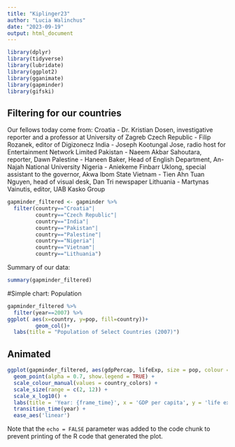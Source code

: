 ```yaml
---
title: "Kiplinger23"
author: "Lucia Walinchus"
date: "2023-09-19"
output: html_document
---
```


```r
library(dplyr)
library(tidyverse)
library(lubridate)
library(ggplot2)
library(gganimate)
library(gapminder)
library(gifski)
```

## Filtering for our countries

Our fellows today come from: 
Croatia - Dr. Kristian Dosen, investigative reporter and a professor at University of Zagreb
Czech Republic - Filip Rozanek, editor of Digizonecz
India - Joseph Kootungal Jose, radio host for Entertainment Network Limited
Pakistan - Naeem Akbar Sahoutara, reporter, Dawn
Palestine - Haneen Baker, Head of English Department, An-Najah National University
Nigeria - Aniekeme Finbarr Uklong, special assistant to the governor, Akwa Ibom State
Vietnam - Tien Ahn Tuan Nguyen, head of visual desk, Dan Tri newspaper
Lithuania - Martynas Vainutis, editor, UAB Kasko Group

```r
gapminder_filtered <- gapminder %>% 
  filter(country=="Croatia"|
         country=="Czech Republic"|
         country=="India"|
         country=="Pakistan"|
         country=="Palestine"|
         country=="Nigeria"|
         country=="Vietnam"|
         country=="Lithuania")
```

Summary of our data: 

```r
summary(gapminder_filtered)
```
#Simple chart: Population

```r
gapminder_filtered %>% 
  filter(year==2007) %>% 
ggplot( aes(x=country, y=pop, fill=country))+
         geom_col()+
  labs(title = "Population of Select Countries (2007)")
```






## Animated

```r

ggplot(gapminder_filtered, aes(gdpPercap, lifeExp, size = pop, colour = country)) +
  geom_point(alpha = 0.7, show.legend = TRUE) +
  scale_colour_manual(values = country_colors) +
  scale_size(range = c(2, 12)) +
  scale_x_log10() +
  labs(title = 'Year: {frame_time}', x = 'GDP per capita', y = 'life expectancy') +
  transition_time(year) +
  ease_aes('linear')
```

Note that the `echo = FALSE` parameter was added to the code chunk to prevent printing of the R code that generated the plot.

